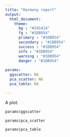 ```yaml
---
title: "Harmony report"
output: 
  html_document:
    theme:
      bg : "#191414" 
      fg : "#1DB954" 
      primary : "#1DB954" 
      secondary : "#1DB954" 
      success : "#1DB954"
      info : "#1DB954"
      warning : "#1DB954" 
      danger : "#1DB954"
      
params:
  ggscatter: NA
  pca_scatter: NA
  pca_table: NA

---
```


A plot.
```r
params$ggscatter
```

```r
params$pca_scatter
```

```r
params$pca_table
```


